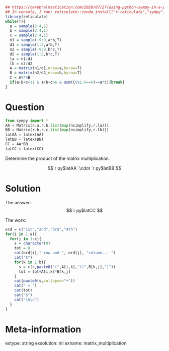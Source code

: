 ```r
## https://cerebralmastication.com/2020/07/27/using-python-sympy-in-a-python-code-chunk-in-rmarkdown/
## In console, I ran: reticulate::conda_install("r-reticulate","sympy")## In console, I ran: reticulate::conda_install("r-reticulate","matplotlib")
library(reticulate)
while(T){
  a = sample(2:4,1)
  b = sample(2:4,1)
  c = sample(2:4,1)
  n1 = sample(-9:9,a*b,T)
  d1 = sample(1:2,a*b,T)
  n2 = sample(-9:9,b*c,T)
  d2 = sample(1:2,b*c,T)
  la = n1/d1
  lb = n2/d2
  A = matrix(n1/d1,nrow=a,byrow=T)
  B = matrix(n2/d2,nrow=b,byrow=T)
  C = A%*%B
  if(a+b+c<11 & a+b+c>6 & sum(C%%1.0==0)==a*c){break}
}
```

Question
========


```python
from sympy import *
AA = Matrix(r.a,r.b,list(map(nsimplify,r.la)))
BB = Matrix(r.b,r.c,list(map(nsimplify,r.lb)))
latAA = latex(AA)
latBB = latex(BB)
CC = AA*BB
latCC = latex(CC)
```



Determine the product of the matrix multiplication.

$$`r py$latAA` \cdot `r py$latBB`$$


Solution
========

The answer:
$$`r py$latCC`$$


The work:


```r
ord = c("1st","2nd","3rd","4th")
for(i in 1:a){
  for(j in 1:c){
    s = character(0)
    tot = 0
    cat(ord[i]," row and ", ord[j], "column... ")
    cat("$")
    for(k in 1:b){
      s = c(s,paste0("(",A[i,k],")(",B[k,j],")"))
      tot = tot+A[i,k]*B[k,j]
    }
    cat(paste0(s,collapse="+"))
    cat(" = ")
    cat(tot)
    cat("$")
    cat("\n\n")
  }
}
```



Meta-information
============
extype: string
exsolution: nil
exname: matrix_multiplication

